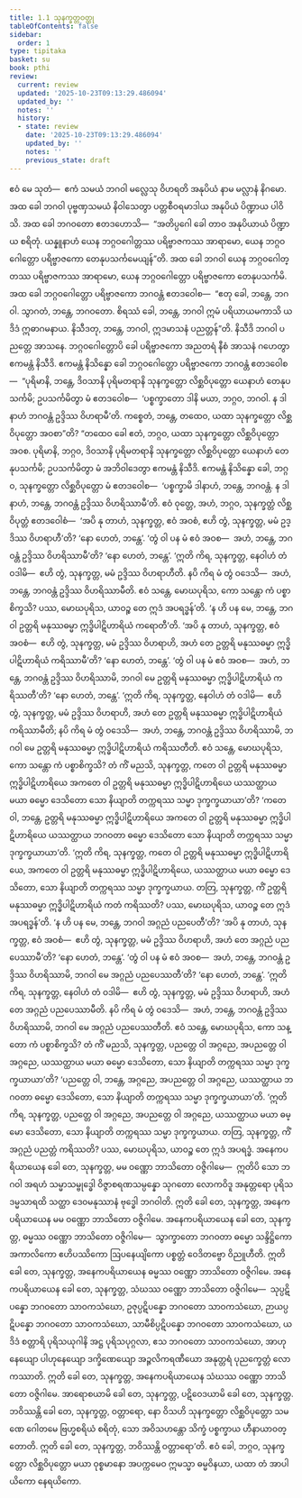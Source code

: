 ```yaml
---
title: 1.1 သုနက္ခတ္တဝတ္ထု
tableOfContents: false
sidebar:
  order: 1
type: tipitaka
basket: su
book: pthi
review:
  current: review
  updated: '2025-10-23T09:13:29.486094'
  updated_by: ''
  notes: ''
  history:
  - state: review
    date: '2025-10-23T09:13:29.486094'
    updated_by: ''
    notes: ''
    previous_state: draft
---
```



<ReviewStatus review={frontmatter.review} showDetails={true} />

<HypothesisAnnotation frontmatter={frontmatter} />

<DynamicBreadcrumb />

<Division number="1" book="pthi" e="ch" v="8" p="1">

<Paragraph number="2" book="pthi">
ဧဝံ မေ သုတံ—  ဧကံ သမယံ ဘဂဝါ မလ္လေသု ဝိဟရတိ အနုပိယံ နာမ မလ္လာနံ နိဂမော. အထ ခေါ ဘဂဝါ ပုဗ္ဗဏှသမယံ နိဝါသေတွာ ပတ္တစီဝရမာဒါယ အနုပိယံ ပိဏ္ဍာယ ပါဝိသိ. အထ ခေါ ဘဂဝတော ဧတဒဟောသိ—  “အတိပ္ပဂေါ ခေါ တာဝ အနုပိယာယံ ပိဏ္ဍာယ စရိတုံ. ယန္နူနာဟံ ယေန ဘဂ္ဂဝဂေါတ္တဿ ပရိဗ္ဗာဇကဿ အာရာမော, ယေန ဘဂ္ဂဝဂေါတ္တော ပရိဗ္ဗာဇကော တေနုပသင်္ကမေယျန်”တိ.
</Paragraph>

</Division>
<Division number="2" book="pthi" e="ch" v="8" p="1">

<Paragraph number="3" book="pthi">
အထ ခေါ ဘဂဝါ ယေန ဘဂ္ဂဝဂေါတ္တဿ ပရိဗ္ဗာဇကဿ အာရာမော, ယေန ဘဂ္ဂဝဂေါတ္တော ပရိဗ္ဗာဇကော တေနုပသင်္ကမိ. အထ ခေါ ဘဂ္ဂဝဂေါတ္တော ပရိဗ္ဗာဇကော ဘဂဝန္တံ ဧတဒဝေါစ—  “ဧတု ခေါ, ဘန္တေ, ဘဂဝါ. သွာဂတံ, ဘန္တေ, ဘဂဝတော. စိရဿံ ခေါ, ဘန္တေ, ဘဂဝါ ဣမံ ပရိယာယမကာသိ ယဒိဒံ ဣဓာဂမနာယ. နိသီဒတု, ဘန္တေ, ဘဂဝါ, ဣဒမာသနံ ပညတ္တန်”တိ. နိသီဒိ ဘဂဝါ ပညတ္တေ အာသနေ. ဘဂ္ဂဝဂေါတ္တောပိ ခေါ ပရိဗ္ဗာဇကော အညတရံ နီစံ အာသနံ ဂဟေတွာ ဧကမန္တံ နိသီဒိ. ဧကမန္တံ နိသိန္နော ခေါ ဘဂ္ဂဝဂေါတ္တော ပရိဗ္ဗာဇကော ဘဂဝန္တံ ဧတဒဝေါစ—  “ပုရိမာနိ, ဘန္တေ, ဒိဝသာနိ ပုရိမတရာနိ သုနက္ခတ္တော လိစ္ဆဝိပုတ္တော ယေနာဟံ တေနုပသင်္ကမိ; ဥပသင်္ကမိတွာ မံ ဧတဒဝေါစ—  ‘ပစ္စက္ခာတော ဒါနိ မယာ, ဘဂ္ဂဝ, ဘဂဝါ. န ဒါနာဟံ ဘဂဝန္တံ ဥဒ္ဒိဿ ဝိဟရာမီ’တိ. ကစ္စေတံ, ဘန္တေ, တထေဝ, ယထာ သုနက္ခတ္တော လိစ္ဆဝိပုတ္တော အဝစာ”တိ? “တထေဝ ခေါ ဧတံ, ဘဂ္ဂဝ, ယထာ သုနက္ခတ္တော လိစ္ဆဝိပုတ္တော အဝစ.
</Paragraph>

</Division>
<Division number="3" book="pthi" e="ch" v="8" p="2">

<Paragraph number="4" book="pthi">
ပုရိမာနိ, ဘဂ္ဂဝ, ဒိဝသာနိ ပုရိမတရာနိ သုနက္ခတ္တော လိစ္ဆဝိပုတ္တော ယေနာဟံ တေနုပသင်္ကမိ; ဥပသင်္ကမိတွာ မံ အဘိဝါဒေတွာ ဧကမန္တံ နိသီဒိ. ဧကမန္တံ နိသိန္နော ခေါ, ဘဂ္ဂဝ, သုနက္ခတ္တော လိစ္ဆဝိပုတ္တော မံ ဧတဒဝေါစ—  ‘ပစ္စက္ခာမိ ဒါနာဟံ, ဘန္တေ, ဘဂဝန္တံ. န ဒါနာဟံ, ဘန္တေ, ဘဂဝန္တံ ဥဒ္ဒိဿ ဝိဟရိဿာမီ’တိ. ဧဝံ ဝုတ္တေ, အဟံ, ဘဂ္ဂဝ, သုနက္ခတ္တံ လိစ္ဆဝိပုတ္တံ ဧတဒဝေါစံ—  ‘အပိ နု တာဟံ, သုနက္ခတ္တ, ဧဝံ အဝစံ, ဧဟိ တွံ, သုနက္ခတ္တ, မမံ ဥဒ္ဒိဿ ဝိဟရာဟီ’တိ? ‘နော ဟေတံ, ဘန္တေ’. ‘တွံ ဝါ ပန မံ ဧဝံ အဝစ—  အဟံ, ဘန္တေ, ဘဂဝန္တံ ဥဒ္ဒိဿ ဝိဟရိဿာမီ’တိ? ‘နော ဟေတံ, ဘန္တေ’. ‘ဣတိ ကိရ, သုနက္ခတ္တ, နေဝါဟံ တံ ဝဒါမိ—  ဧဟိ တွံ, သုနက္ခတ္တ, မမံ ဥဒ္ဒိဿ ဝိဟရာဟီတိ. နပိ ကိရ မံ တွံ ဝဒေသိ—  အဟံ, ဘန္တေ, ဘဂဝန္တံ ဥဒ္ဒိဿ ဝိဟရိဿာမီတိ. ဧဝံ သန္တေ, မောဃပုရိသ, ကော သန္တော ကံ ပစ္စာစိက္ခသိ? ပဿ, မောဃပုရိသ, ယာဝဉ္စ တေ ဣဒံ အပရဒ္ဓန်’တိ.
</Paragraph>

</Division>
<Division number="4" book="pthi" e="ch" v="8" p="2">

<Paragraph number="5" book="pthi">
‘န ဟိ ပန မေ, ဘန္တေ, ဘဂဝါ ဥတ္တရိ မနုဿဓမ္မာ ဣဒ္ဓိပါဋိဟာရိယံ ကရောတီ’တိ. ‘အပိ နု တာဟံ, သုနက္ခတ္တ, ဧဝံ အဝစံ—  ဧဟိ တွံ, သုနက္ခတ္တ, မမံ ဥဒ္ဒိဿ ဝိဟရာဟိ, အဟံ တေ ဥတ္တရိ မနုဿဓမ္မာ ဣဒ္ဓိပါဋိဟာရိယံ ကရိဿာမီ’တိ? ‘နော ဟေတံ, ဘန္တေ’. ‘တွံ ဝါ ပန မံ ဧဝံ အဝစ—  အဟံ, ဘန္တေ, ဘဂဝန္တံ ဥဒ္ဒိဿ ဝိဟရိဿာမိ, ဘဂဝါ မေ ဥတ္တရိ မနုဿဓမ္မာ ဣဒ္ဓိပါဋိဟာရိယံ ကရိဿတီ’တိ? ‘နော ဟေတံ, ဘန္တေ’. ‘ဣတိ ကိရ, သုနက္ခတ္တ, နေဝါဟံ တံ ဝဒါမိ—  ဧဟိ တွံ, သုနက္ခတ္တ, မမံ ဥဒ္ဒိဿ ဝိဟရာဟိ, အဟံ တေ ဥတ္တရိ မနုဿဓမ္မာ ဣဒ္ဓိပါဋိဟာရိယံ ကရိဿာမီတိ; နပိ ကိရ မံ တွံ ဝဒေသိ—  အဟံ, ဘန္တေ, ဘဂဝန္တံ ဥဒ္ဒိဿ ဝိဟရိဿာမိ, ဘဂဝါ မေ ဥတ္တရိ မနုဿဓမ္မာ ဣဒ္ဓိပါဋိဟာရိယံ ကရိဿတီတိ. ဧဝံ သန္တေ, မောဃပုရိသ, ကော သန္တော ကံ ပစ္စာစိက္ခသိ? တံ ကိံ မညသိ, သုနက္ခတ္တ, ကတေ ဝါ ဥတ္တရိ မနုဿဓမ္မာ ဣဒ္ဓိပါဋိဟာရိယေ အကတေ ဝါ ဥတ္တရိ မနုဿဓမ္မာ ဣဒ္ဓိပါဋိဟာရိယေ ယဿတ္ထာယ မယာ ဓမ္မော ဒေသိတော သော နိယျာတိ တက္ကရဿ သမ္မာ ဒုက္ခက္ခယာယာ’တိ? ‘ကတေ ဝါ, ဘန္တေ, ဥတ္တရိ မနုဿဓမ္မာ ဣဒ္ဓိပါဋိဟာရိယေ အကတေ ဝါ ဥတ္တရိ မနုဿဓမ္မာ ဣဒ္ဓိပါဋိဟာရိယေ ယဿတ္ထာယ ဘဂဝတာ ဓမ္မော ဒေသိတော သော နိယျာတိ တက္ကရဿ သမ္မာ ဒုက္ခက္ခယာယာ’တိ. ‘ဣတိ ကိရ, သုနက္ခတ္တ, ကတေ ဝါ ဥတ္တရိ မနုဿဓမ္မာ ဣဒ္ဓိပါဋိဟာရိယေ, အကတေ ဝါ ဥတ္တရိ မနုဿဓမ္မာ ဣဒ္ဓိပါဋိဟာရိယေ, ယဿတ္ထာယ မယာ ဓမ္မော ဒေသိတော, သော နိယျာတိ တက္ကရဿ သမ္မာ ဒုက္ခက္ခယာယ. တတြ, သုနက္ခတ္တ, ကိံ ဥတ္တရိ မနုဿဓမ္မာ ဣဒ္ဓိပါဋိဟာရိယံ ကတံ ကရိဿတိ? ပဿ, မောဃပုရိသ, ယာဝဉ္စ တေ ဣဒံ အပရဒ္ဓန်’တိ.
</Paragraph>

</Division>
<Division number="5" book="pthi" e="ch" v="8" p="3">

<Paragraph number="6" book="pthi">
‘န ဟိ ပန မေ, ဘန္တေ, ဘဂဝါ အဂ္ဂညံ ပညပေတီ’တိ? ‘အပိ နု တာဟံ, သုနက္ခတ္တ, ဧဝံ အဝစံ—  ဧဟိ တွံ, သုနက္ခတ္တ, မမံ ဥဒ္ဒိဿ ဝိဟရာဟိ, အဟံ တေ အဂ္ဂညံ ပညပေဿာမီ’တိ? ‘နော ဟေတံ, ဘန္တေ’.
</Paragraph>

<Paragraph number="7" book="pthi">
‘တွံ ဝါ ပန မံ ဧဝံ အဝစ—  အဟံ, ဘန္တေ, ဘဂဝန္တံ ဥဒ္ဒိဿ ဝိဟရိဿာမိ, ဘဂဝါ မေ အဂ္ဂညံ ပညပေဿတီ’တိ? ‘နော ဟေတံ, ဘန္တေ’.
</Paragraph>

<Paragraph number="8" book="pthi">
‘ဣတိ ကိရ, သုနက္ခတ္တ, နေဝါဟံ တံ ဝဒါမိ—  ဧဟိ တွံ, သုနက္ခတ္တ, မမံ ဥဒ္ဒိဿ ဝိဟရာဟိ, အဟံ တေ အဂ္ဂညံ ပညပေဿာမီတိ. နပိ ကိရ မံ တွံ ဝဒေသိ—  အဟံ, ဘန္တေ, ဘဂဝန္တံ ဥဒ္ဒိဿ ဝိဟရိဿာမိ, ဘဂဝါ မေ အဂ္ဂညံ ပညပေဿတီတိ. ဧဝံ သန္တေ, မောဃပုရိသ, ကော သန္တော ကံ ပစ္စာစိက္ခသိ? တံ ကိံ မညသိ, သုနက္ခတ္တ, ပညတ္တေ ဝါ အဂ္ဂညေ, အပညတ္တေ ဝါ အဂ္ဂညေ, ယဿတ္ထာယ မယာ ဓမ္မော ဒေသိတော, သော နိယျာတိ တက္ကရဿ သမ္မာ ဒုက္ခက္ခယာယာ’တိ? ‘ပညတ္တေ ဝါ, ဘန္တေ, အဂ္ဂညေ, အပညတ္တေ ဝါ အဂ္ဂညေ, ယဿတ္ထာယ ဘဂဝတာ ဓမ္မော ဒေသိတော, သော နိယျာတိ တက္ကရဿ သမ္မာ ဒုက္ခက္ခယာယာ’တိ. ‘ဣတိ ကိရ, သုနက္ခတ္တ, ပညတ္တေ ဝါ အဂ္ဂညေ, အပညတ္တေ ဝါ အဂ္ဂညေ, ယဿတ္ထာယ မယာ ဓမ္မော ဒေသိတော, သော နိယျာတိ တက္ကရဿ သမ္မာ ဒုက္ခက္ခယာယ. တတြ, သုနက္ခတ္တ, ကိံ အဂ္ဂညံ ပညတ္တံ ကရိဿတိ? ပဿ, မောဃပုရိသ, ယာဝဉ္စ တေ ဣဒံ အပရဒ္ဓံ.
</Paragraph>

</Division>
<Division number="6" book="pthi" e="ch" v="8" p="3">

<Paragraph number="9" book="pthi">
အနေကပရိယာယေန ခေါ တေ, သုနက္ခတ္တ, မမ ဝဏ္ဏော ဘာသိတော ဝဇ္ဇိဂါမေ—  ဣတိပိ သော ဘဂဝါ အရဟံ သမ္မာသမ္ဗုဒ္ဓေါ ဝိဇ္ဇာစရဏသမ္ပန္နော သုဂတော လောကဝိဒူ အနုတ္တရော ပုရိသဒမ္မသာရထိ သတ္ထာ ဒေဝမနုဿာနံ ဗုဒ္ဓေါ ဘဂဝါတိ. ဣတိ ခေါ တေ, သုနက္ခတ္တ, အနေကပရိယာယေန မမ ဝဏ္ဏော ဘာသိတော ဝဇ္ဇိဂါမေ.
</Paragraph>

<Paragraph number="10" book="pthi">
အနေကပရိယာယေန ခေါ တေ, သုနက္ခတ္တ, ဓမ္မဿ ဝဏ္ဏော ဘာသိတော ဝဇ္ဇိဂါမေ—  သွာက္ခာတော ဘဂဝတာ ဓမ္မော သန္ဒိဋ္ဌိကော အကာလိကော ဧဟိပဿိကော ဩပနေယျိကော ပစ္စတ္တံ ဝေဒိတဗ္ဗော ဝိညူဟီတိ. ဣတိ ခေါ တေ, သုနက္ခတ္တ, အနေကပရိယာယေန ဓမ္မဿ ဝဏ္ဏော ဘာသိတော ဝဇ္ဇိဂါမေ.
</Paragraph>

<Paragraph number="11" book="pthi">
အနေကပရိယာယေန ခေါ တေ, သုနက္ခတ္တ, သံဃဿ ဝဏ္ဏော ဘာသိတော ဝဇ္ဇိဂါမေ—  သုပ္ပဋိပန္နော ဘဂဝတော သာဝကသံဃော, ဥဇုပ္ပဋိပန္နော ဘဂဝတော သာဝကသံဃော, ဉာယပ္ပဋိပန္နော ဘဂဝတော သာဝကသံဃော, သာမီစိပ္ပဋိပန္နော ဘဂဝတော သာဝကသံဃော, ယဒိဒံ စတ္တာရိ ပုရိသယုဂါနိ အဋ္ဌ ပုရိသပုဂ္ဂလာ, ဧသ ဘဂဝတော သာဝကသံဃော, အာဟုနေယျော ပါဟုနေယျော ဒက္ခိဏေယျော အဉ္ဇလိကရဏီယော အနုတ္တရံ ပုညက္ခေတ္တံ လောကဿာတိ. ဣတိ ခေါ တေ, သုနက္ခတ္တ, အနေကပရိယာယေန သံဃဿ ဝဏ္ဏော ဘာသိတော ဝဇ္ဇိဂါမေ.
</Paragraph>

<Paragraph number="12" book="pthi">
အာရောစယာမိ ခေါ တေ, သုနက္ခတ္တ, ပဋိဝေဒယာမိ ခေါ တေ, သုနက္ခတ္တ. ဘဝိဿန္တိ ခေါ တေ, သုနက္ခတ္တ, ဝတ္တာရော, နော ဝိသဟိ သုနက္ခတ္တော လိစ္ဆဝိပုတ္တော သမဏေ ဂေါတမေ ဗြဟ္မစရိယံ စရိတုံ, သော အဝိသဟန္တော သိက္ခံ ပစ္စက္ခာယ ဟီနာယာဝတ္တောတိ. ဣတိ ခေါ တေ, သုနက္ခတ္တ, ဘဝိဿန္တိ ဝတ္တာရော’တိ.
</Paragraph>

<Paragraph number="13" book="pthi">
ဧဝံ ခေါ, ဘဂ္ဂဝ, သုနက္ခတ္တော လိစ္ဆဝိပုတ္တော မယာ ဝုစ္စမာနော အပက္ကမေဝ ဣမသ္မာ ဓမ္မဝိနယာ, ယထာ တံ အာပါယိကော နေရယိကော.
</Paragraph>
</Division>